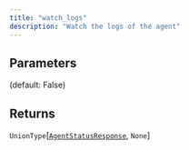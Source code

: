 ```yaml
---
title: "watch_logs"
description: "Watch the logs of the agent"
---
```





## Parameters

<ParamField path="log" type="bool">
   (default: False)
</ParamField>

## Returns

`UnionType`[[`AgentStatusResponse`](/sdk-reference/misc/agentstatusresponse), `None`]
